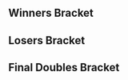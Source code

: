{{DISPLAYTITLE: Frame Perfect Series: ''Melee'' Doubles Bracket}}
{{tabs static
|name1=Overview
|link1=Frame Perfect Series/1/Melee
|name2=Singles Bracket
|link2=Frame Perfect Series/1/Melee/Singles Bracket
|name3=Doubles Bracket
|link3=Frame Perfect Series/1/Melee/Doubles Bracket
|This=3
}}
==Winners Bracket==
{{8DEDoublesWBracketA

<!-- ROUND 1 -->
|r1m1t1p1=Mew2King |r1m1t1p1flag=us
|r1m1t1p2=Hungrybox |r1m1t1p2flag=us |r1m1t1score={{win}}
|r1m1t2p1=r4g3 taco |r1m1t2p1flag=us
|r1m1t2p2=s4bboi |r1m1t2p2flag=us |r1m1t2score=DQ
|r1m1win=1

|r1m2t1p1=Envy |r1m2t1p1flag=us
|r1m2t1p2=Oaty |r1m2t1p2flag=us |r1m2t1score=2
|r1m2t2p1=AzianRaven |r1m2t2p1flag=us
|r1m2t2p2=Tempo |r1m2t2p2flag=us |r1m2t2score=0
|r1m2win=1

|r1m3t1p1=Wizzrobe |r1m3t1p1flag=us
|r1m3t1p2=Colbol |r1m3t1p2flag=us |r1m3t1score=2
|r1m3t2p1=BiggPappa |r1m3t2p1flag=us
|r1m3t2p2=Anchor |r1m3t2p2flag=us |r1m3t2score=0
|r1m3win=1

|r1m4t1p1=Captain Crunch |r1m4t1p1flag=us
|r1m4t1p2=UUAA |r1m4t1p2flag=us |r1m4t1score=2
|r1m4t2p1=Mr Good Luck |r1m4t2p1flag=us
|r1m4t2p2=Fabio |r1m4t2p2flag=us |r1m4t2score=0
|r1m4win=1

<!-- ROUND 2 -->
|r2m1t1p1=Mew2King |r2m1t1p1flag=us
|r2m1t1p2=Hungrybox |r2m1t1p2flag=us |r2m1t1score=2
|r2m1t2p1=Envy |r2m1t2p1flag=us
|r2m1t2p2=Oaty |r2m1t2p2flag=us |r2m1t2score=0
|r2m1win=1

|r2m2t1p1=Wizzrobe |r2m2t1p1flag=us
|r2m2t1p2=Colbol |r2m2t1p2flag=us |r2m2t1score=2
|r2m2t2p1=Captain Crunch |r2m2t2p1flag=us
|r2m2t2p2=UUAA |r2m2t2p2flag=us |r2m2t2score=0
|r2m2win=1
|r2m2t1p1char1=cf |r2m2t1p1stock1=1 |r2m2t1p2char1=marth |r2m2t1p2stock1=3
|r2m2t2p1char1=fox |r2m2t2p1stock1=0 |r2m2t2p2char1=fox |r2m2t2p2stock1=0 |r2m2win1=1 |r2m2stage1=Battlefield
|r2m2t1p1char2=cf |r2m2t1p1stock2=0 |r2m2t1p2char2=marth |r2m2t1p2stock2=1
|r2m2t2p1char2=fox |r2m2t2p1stock2=0 |r2m2t2p2char2=fox |r2m2t2p2stock2=0 |r2m2win2=1 |r2m2stage2=Yoshi's Story
|r2m2details={{BracketMatchDetails|preview=|lrthread=|interview=|recap=|comment=|live=|vod=https://youtu.be/9kawq4HNTt0}}
}}
==Losers Bracket==
{{8DEDoublesLBracketA

<!-- ROUND 1 -->
|l1m1t1p1=r4g3 taco |l1m1t1p1flag=us
|l1m1t1p2=s4bboi |l1m1t1p2flag=us |l1m1t1score=DQ
|l1m1t2p1=AzianRaven |l1m1t2p1flag=us
|l1m1t2p2=Tempo |l1m1t2p2flag=us |l1m1t2score={{win}}
|l1m1win=2

|l1m2t1p1=BiggPappa |l1m2t1p1flag=us
|l1m2t1p2=Anchor |l1m2t1p2flag=us |l1m2t1score=2
|l1m2t2p1=Mr Good Luck |l1m2t2p1flag=us
|l1m2t2p2=Fabio |l1m2t2p2flag=us |l1m2t2score=1
|l1m2win=1

<!-- ROUND 2 -->
|l2m1t1p1=Captain Crunch |l2m1t1p1flag=us
|l2m1t1p2=UUAA |l2m1t1p2flag=us |l2m1t1score=0
|l2m1t2p1=AzianRaven |l2m1t2p1flag=us
|l2m1t2p2=Tempo |l2m1t2p2flag=us |l2m1t2score=2
|l2m1win=2

|l2m2t1p1=Envy |l2m2t1p1flag=us
|l2m2t1p2=Oaty |l2m2t1p2flag=us |l2m2t1score=2
|l2m2t2p1=BiggPappa |l2m2t2p1flag=us
|l2m2t2p2=Anchor |l2m2t2p2flag=us |l2m2t2score=0
|l2m2win=1
}}
<onlyinclude>
==Final Doubles Bracket==
{{DEFinalDoublesBracket

<!-- FROM WINNERS -->
|r1m1t1p1=Mew2King |r1m1t1p1flag=us
|r1m1t1p2=Hungrybox |r1m1t1p2flag=us |r1m1t1score=3
|r1m1t2p1=Wizzrobe |r1m1t2p1flag=us
|r1m1t2p2=Colbol |r1m1t2p2flag=us |r1m1t2score=0
|r1m1win=1
|r1m1t1p1char1=sheik |r1m1t1p1stock1=2 |r1m1t1p2char1=jigglypuff |r1m1t1p2stock1=2
|r1m1t2p1char1=cf |r1m1t2p1stock1=0 |r1m1t2p2char1=fox |r1m1t2p2stock1=0 |r1m1win1=1 |r1m1stage1=Battlefield
|r1m1t1p1char2=sheik |r1m1t1p1stock2=1 |r1m1t1p2char2=jigglypuff |r1m1t1p2stock2=1
|r1m1t2p1char2=cf |r1m1t2p1stock2=0 |r1m1t2p2char2=fox |r1m1t2p2stock2=0 |r1m1win2=1 |r1m1stage2=Pokémon Stadium
|r1m1t1p1char3=sheik |r1m1t1p1stock3=1 |r1m1t1p2char3=jigglypuff |r1m1t1p2stock3=1
|r1m1t2p1char3=cf |r1m1t2p1stock3=0 |r1m1t2p2char3=fox |r1m1t2p2stock3=0 |r1m1win3=1 |r1m1stage3=Pokémon Stadium
|r1m1details={{BracketMatchDetails|preview=|lrthread=|interview=|recap=|comment=|live=|vod=https://youtu.be/btyhsS3BTaE}}

<!-- FROM LOSERS -->
|l1m1t1p1=AzianRaven |l1m1t1p1flag=us
|l1m1t1p2=Tempo |l1m1t1p2flag=us |l1m1t1score=2
|l1m1t2p1=Envy |l1m1t2p1flag=us
|l1m1t2p2=Oaty |l1m1t2p2flag=us |l1m1t2score=1
|l1m1win=1
|l1m1t1p1char1=fox |l1m1t1p1stock1=1 |l1m1t1p2char1=falco |l1m1t1p2stock1=1
|l1m1t2p1char1=jigglypuff |l1m1t2p1stock1=0 |l1m1t2p2char1=peach |l1m1t2p2stock1=1 |l1m1win1=1 |l1m1stage1=Battlefield
|l1m1t1p1char2=fox |l1m1t1p1stock2=0 |l1m1t1p2char2=falco |l1m1t1p2stock2=0
|l1m1t2p1char2=jigglypuff |l1m1t2p1stock2=2 |l1m1t2p2char2=peach |l1m1t2p2stock2=1 |l1m1win2=2 |l1m1stage2=Dream Land
|l1m1t1p1char3=fox |l1m1t1p1stock3=1 |l1m1t1p2char3=falco |l1m1t1p2stock3=0
|l1m1t2p1char3=jigglypuff |l1m1t2p1stock3=0 |l1m1t2p2char3=peach |l1m1t2p2stock3=0 |l1m1win3=1 |l1m1stage3=Final Destination
|l1m1details={{BracketMatchDetails|preview=|lrthread=|interview=|recap=|comment=|live=|vod=https://youtu.be/bGOho5q7lwI}}

<!-- LOSERS FINALS -->
|r2m1t1p1=Wizzrobe |r2m1t1p1flag=us
|r2m1t1p2=Colbol |r2m1t1p2flag=us |r2m1t1score=3
|r2m1t2p1=AzianRaven |r2m1t2p1flag=us
|r2m1t2p2=Tempo |r2m1t2p2flag=us |r2m1t2score=1
|r2m1win=1
|r2m1t1p1char1=cf |r2m1t1p1stock1=2 |r2m1t1p2char1=marth |r2m1t1p2stock1=1
|r2m1t2p1char1=fox |r2m1t2p1stock1=0 |r2m1t2p2char1=falco |r2m1t2p2stock1=0 |r2m1win1=1 |r2m1stage1=Battlefield
|r2m1t1p1char2=cf |r2m1t1p1stock2=1 |r2m1t1p2char2=marth |r2m1t1p2stock2=1
|r2m1t2p1char2=fox |r2m1t2p1stock2=0 |r2m1t2p2char2=falco |r2m1t2p2stock2=0 |r2m1win2=1 |r2m1stage2=Final Destination
|r2m1t1p1char3=cf |r2m1t1p1stock3=0 |r2m1t1p2char3=marth |r2m1t1p2stock3=0
|r2m1t2p1char3=fox |r2m1t2p1stock3=1 |r2m1t2p2char3=cf |r2m1t2p2stock3=1 |r2m1win3=2 |r2m1stage3=Pokémon Stadium
|r2m1t1p1char4=cf |r2m1t1p1stock4=1 |r2m1t1p2char4=fox |r2m1t1p2stock4=1
|r2m1t2p1char4=fox |r2m1t2p1stock4=0 |r2m1t2p2char4=cf |r2m1t2p2stock4=0 |r2m1win4=1 |r2m1stage4=Pokémon Stadium
|r2m1details={{BracketMatchDetails|preview=|lrthread=|interview=|recap=|comment=|live=|vod=https://youtu.be/azdtvasHzaM}}

<!-- GRAND FINALS -->
|r3m1t1p1=Mew2King |r3m1t1p1flag=us
|r3m1t1p2=Hungrybox |r3m1t1p2flag=us |r3m1t1score=3
|r3m1t2p1=Wizzrobe |r3m1t2p1flag=us
|r3m1t2p2=Colbol |r3m1t2p2flag=us |r3m1t2score=2
|r3m1win=1
|r3m1t1p1char1=sheik |r3m1t1p1stock1=1 |r3m1t1p2char1=jigglypuff |r3m1t1p2stock1=1
|r3m1t2p1char1=cf |r3m1t2p1stock1=0 |r3m1t2p2char1=fox |r3m1t2p2stock1=0 |r3m1win1=1 |r3m1stage1=Final Destination
|r3m1t1p1char2=sheik |r3m1t1p1stock2=1 |r3m1t1p2char2=jigglypuff |r3m1t1p2stock2=1
|r3m1t2p1char2=cf |r3m1t2p1stock2=0 |r3m1t2p2char2=fox |r3m1t2p2stock2=0 |r3m1win2=1 |r3m1stage2=Pokémon Stadium
|r3m1t1p1char3=sheik |r3m1t1p1stock3=0 |r3m1t1p2char3=jigglypuff |r3m1t1p2stock3=0
|r3m1t2p1char3=cf |r3m1t2p1stock3=1 |r3m1t2p2char3=fox |r3m1t2p2stock3=1 |r3m1win3=2 |r3m1stage3=Pokémon Stadium
|r3m1t1p1char4=sheik |r3m1t1p1stock4=0 |r3m1t1p2char4=jigglypuff |r3m1t1p2stock4=0
|r3m1t2p1char4=cf |r3m1t2p1stock4=1 |r3m1t2p2char4=fox |r3m1t2p2stock4=1 |r3m1win4=2 |r3m1stage4=Dream Land
|r3m1t1p1char5=sheik |r3m1t1p1stock5=2 |r3m1t1p2char5=jigglypuff |r3m1t1p2stock5=1
|r3m1t2p1char5=cf |r3m1t2p1stock5=0 |r3m1t2p2char5=fox |r3m1t2p2stock5=0 |r3m1win5=1 |r3m1stage5=Dream Land
|r3m1details={{BracketMatchDetails|preview=|lrthread=|interview=|recap=|comment=|live=|vod=https://youtu.be/zvuR3GgbvWE}}
}}
</onlyinclude>
